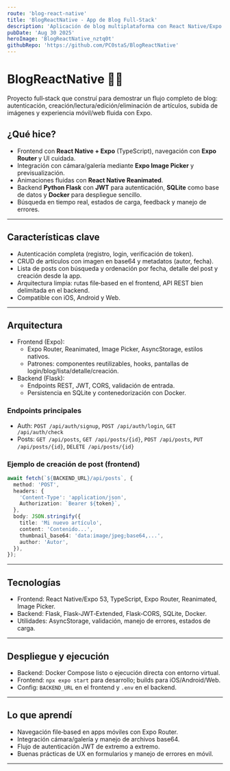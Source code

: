 ```yaml
---
route: 'blog-react-native'
title: 'BlogReactNative - App de Blog Full‑Stack'
description: 'Aplicación de blog multiplataforma con React Native/Expo y backend Flask: autenticación JWT, CRUD de posts, subida de imágenes y búsqueda.'
pubDate: 'Aug 30 2025'
heroImage: 'BlogReactNative_nztq0t'
githubRepo: 'https://github.com/PC0staS/BlogReactNative'
---
```


# BlogReactNative 📱📝

Proyecto full‑stack que construí para demostrar un flujo completo de blog: autenticación, creación/lectura/edición/eliminación de artículos, subida de imágenes y experiencia móvil/web fluida con Expo.

## ¿Qué hice?

- Frontend con **React Native + Expo** (TypeScript), navegación con **Expo Router** y UI cuidada.
- Integración con cámara/galería mediante **Expo Image Picker** y previsualización.
- Animaciones fluidas con **React Native Reanimated**.
- Backend **Python Flask** con **JWT** para autenticación, **SQLite** como base de datos y **Docker** para despliegue sencillo.
- Búsqueda en tiempo real, estados de carga, feedback y manejo de errores.

---

## Características clave

- Autenticación completa (registro, login, verificación de token).
- CRUD de artículos con imagen en base64 y metadatos (autor, fecha).
- Lista de posts con búsqueda y ordenación por fecha, detalle del post y creación desde la app.
- Arquitectura limpia: rutas file‑based en el frontend, API REST bien delimitada en el backend.
- Compatible con iOS, Android y Web.

---

## Arquitectura

- Frontend (Expo):
  - Expo Router, Reanimated, Image Picker, AsyncStorage, estilos nativos.
  - Patrones: componentes reutilizables, hooks, pantallas de login/blog/lista/detalle/creación.
- Backend (Flask):
  - Endpoints REST, JWT, CORS, validación de entrada.
  - Persistencia en SQLite y contenedorización con Docker.

### Endpoints principales
- Auth: `POST /api/auth/signup`, `POST /api/auth/login`, `GET /api/auth/check`
- Posts: `GET /api/posts`, `GET /api/posts/{id}`, `POST /api/posts`, `PUT /api/posts/{id}`, `DELETE /api/posts/{id}`

### Ejemplo de creación de post (frontend)
```ts
await fetch(`${BACKEND_URL}/api/posts`, {
  method: 'POST',
  headers: {
    'Content-Type': 'application/json',
    Authorization: `Bearer ${token}`,
  },
  body: JSON.stringify({
    title: 'Mi nuevo artículo',
    content: 'Contenido...',
    thumbnail_base64: 'data:image/jpeg;base64,...',
    author: 'Autor',
  }),
});
```

---

## Tecnologías

- Frontend: React Native/Expo 53, TypeScript, Expo Router, Reanimated, Image Picker.
- Backend: Flask, Flask‑JWT‑Extended, Flask‑CORS, SQLite, Docker.
- Utilidades: AsyncStorage, validación, manejo de errores, estados de carga.

---

## Despliegue y ejecución

- Backend: Docker Compose listo o ejecución directa con entorno virtual.
- Frontend: `npx expo start` para desarrollo; builds para iOS/Android/Web.
- Config: `BACKEND_URL` en el frontend y `.env` en el backend.

---

## Lo que aprendí

- Navegación file‑based en apps móviles con Expo Router.
- Integración cámara/galería y manejo de archivos base64.
- Flujo de autenticación JWT de extremo a extremo.
- Buenas prácticas de UX en formularios y manejo de errores en móvil.

---
